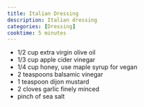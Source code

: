 ```yaml
---
title: Italian Dressing
description: Italian dressing
categories: [Dressing]
cooktime: 5 minutes
---
```


* 1/2 cup extra virgin olive oil
* 1/3 cup apple cider vinegar
* 1/4 cup honey, use maple syrup for vegan
* 2 teaspoons balsamic vinegar
* 1 teaspoon dijon mustard
* 2 cloves garlic finely minced
* pinch of sea salt

